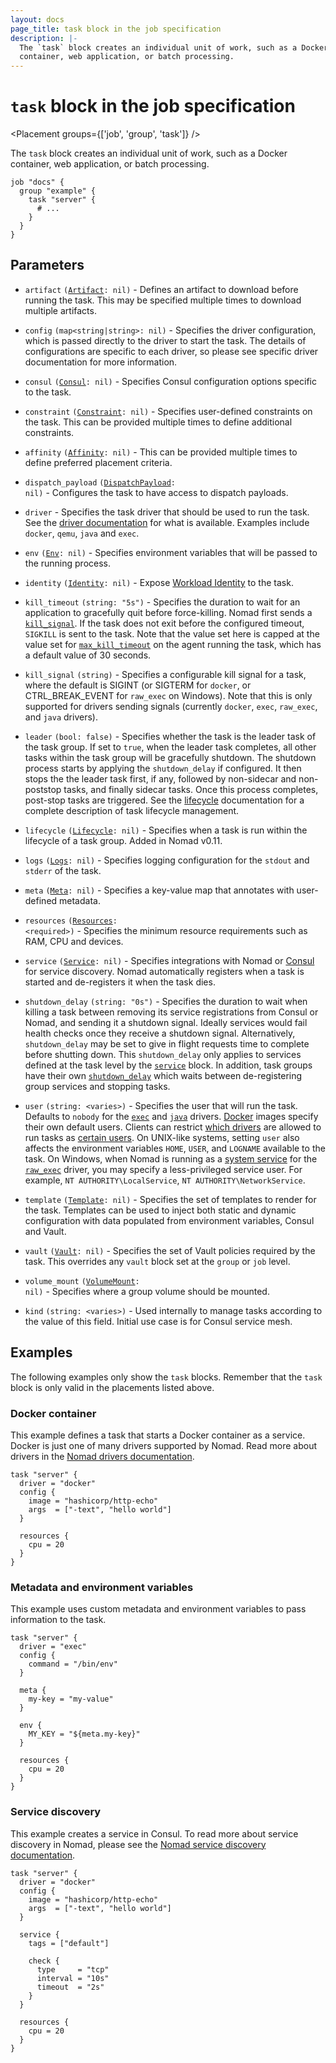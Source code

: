 ```yaml
---
layout: docs
page_title: task block in the job specification
description: |-
  The `task` block creates an individual unit of work, such as a Docker
  container, web application, or batch processing.
---
```


# `task` block in the job specification

<Placement groups={['job', 'group', 'task']} />

The `task` block creates an individual unit of work, such as a Docker
container, web application, or batch processing.

```hcl
job "docs" {
  group "example" {
    task "server" {
      # ...
    }
  }
}
```

## Parameters

- `artifact` <code>([Artifact][]: nil)</code> - Defines an artifact to download
  before running the task. This may be specified multiple times to download
  multiple artifacts.

- `config` `(map<string|string>: nil)` - Specifies the driver configuration,
  which is passed directly to the driver to start the task. The details of
  configurations are specific to each driver, so please see specific driver
  documentation for more information.

- `consul` <code>([Consul][consul_jobspec]: nil)</code> - Specifies Consul
  configuration options specific to the task.

- `constraint` <code>([Constraint][]: nil)</code> - Specifies user-defined
  constraints on the task. This can be provided multiple times to define
  additional constraints.

- `affinity` <code>([Affinity][]: nil)</code> - This can be provided
  multiple times to define preferred placement criteria.

- `dispatch_payload` <code>([DispatchPayload][]: nil)</code> - Configures the
  task to have access to dispatch payloads.

- `driver` - Specifies the task driver that should be used to run the
  task. See the [driver documentation](/nomad/docs/job-declare/task-driver) for what
  is available. Examples include `docker`, `qemu`, `java` and `exec`.

- `env` <code>([Env][]: nil)</code> - Specifies environment variables that will
  be passed to the running process.

- `identity` <code>([Identity][]: nil)</code> - Expose [Workload Identity][] to
  the task.

- `kill_timeout` `(string: "5s")` - Specifies the duration to wait for an
  application to gracefully quit before force-killing. Nomad first sends a
  [`kill_signal`][kill_signal]. If the task does not exit before the configured
  timeout, `SIGKILL` is sent to the task. Note that the value set here is capped
  at the value set for [`max_kill_timeout`][max_kill] on the agent running the
  task, which has a default value of 30 seconds.

- `kill_signal` `(string)` - Specifies a configurable kill signal for a task,
  where the default is SIGINT (or SIGTERM for `docker`, or CTRL_BREAK_EVENT
  for `raw_exec` on Windows). Note that this is only supported for drivers
  sending signals (currently `docker`, `exec`, `raw_exec`, and `java`
  drivers).

- `leader` `(bool: false)` - Specifies whether the task is the leader task of
  the task group. If set to `true`, when the leader task completes, all other
  tasks within the task group will be gracefully shutdown. The shutdown process
  starts by applying the `shutdown_delay` if configured. It then stops the the
  leader task first, if any, followed by non-sidecar and non-poststop tasks, and
  finally sidecar tasks. Once this process completes, post-stop tasks are
  triggered. See the [lifecycle][] documentation for a complete description of
  task lifecycle management.

- `lifecycle` <code>([Lifecycle][]: nil)</code> - Specifies when a task is run
  within the lifecycle of a task group. Added in Nomad v0.11.

- `logs` <code>([Logs][]: nil)</code> - Specifies logging configuration for the
  `stdout` and `stderr` of the task.

- `meta` <code>([Meta][]: nil)</code> - Specifies a key-value map that annotates
  with user-defined metadata.

- `resources` <code>([Resources][]: &lt;required&gt;)</code> - Specifies the minimum
  resource requirements such as RAM, CPU and devices.

- `service` <code>([Service][]: nil)</code> - Specifies integrations with Nomad
  or [Consul][] for service discovery. Nomad automatically registers when a task
  is started and de-registers it when the task dies.

- `shutdown_delay` `(string: "0s")` - Specifies the duration to wait when
  killing a task between removing its service registrations from Consul or Nomad,
  and sending it a shutdown signal. Ideally services would fail health checks
  once they receive a shutdown signal. Alternatively, `shutdown_delay` may be
  set to give in flight requests time to complete before shutting down. This
  `shutdown_delay` only applies to services defined at the task level by the
  [`service`](/nomad/docs/job-specification/task#service) block. In addition, task
  groups have their own [`shutdown_delay`](/nomad/docs/job-specification/group#shutdown_delay)
  which waits between de-registering group services and stopping tasks.

- `user` `(string: <varies>)` - Specifies the user that will run the task.
  Defaults to `nobody` for the [`exec`][exec] and [`java`][java] drivers.
  [Docker][] images specify their own default users. Clients can restrict
  [which drivers][user_drivers] are allowed to run tasks as [certain
  users][user_denylist]. On UNIX-like systems, setting `user` also affects
  the environment variables `HOME`, `USER`, and `LOGNAME` available to the task.
  On Windows, when Nomad is running as a [system service][service] for the
  [`raw_exec`][raw_exec] driver, you may specify a less-privileged service user.
  For example, `NT AUTHORITY\LocalService`, `NT AUTHORITY\NetworkService`.

- `template` <code>([Template][]: nil)</code> - Specifies the set of templates
  to render for the task. Templates can be used to inject both static and
  dynamic configuration with data populated from environment variables, Consul
  and Vault.

- `vault` <code>([Vault][]: nil)</code> - Specifies the set of Vault policies
  required by the task. This overrides any `vault` block set at the `group` or
  `job` level.

- `volume_mount` <code>([VolumeMount][]: nil)</code> - Specifies where a group
  volume should be mounted.

- `kind` `(string: <varies>)` - Used internally to manage tasks according to
  the value of this field. Initial use case is for Consul service mesh.

## Examples

The following examples only show the `task` blocks. Remember that the
`task` block is only valid in the placements listed above.

### Docker container

This example defines a task that starts a Docker container as a service. Docker
is just one of many drivers supported by Nomad. Read more about drivers in the
[Nomad drivers documentation](/nomad/docs/job-declare/task-driver).

```hcl
task "server" {
  driver = "docker"
  config {
    image = "hashicorp/http-echo"
    args  = ["-text", "hello world"]
  }

  resources {
    cpu = 20
  }
}
```

### Metadata and environment variables

This example uses custom metadata and environment variables to pass information
to the task.

```hcl
task "server" {
  driver = "exec"
  config {
    command = "/bin/env"
  }

  meta {
    my-key = "my-value"
  }

  env {
    MY_KEY = "${meta.my-key}"
  }

  resources {
    cpu = 20
  }
}
```

### Service discovery

This example creates a service in Consul. To read more about service discovery
in Nomad, please see the [Nomad service discovery documentation][service_discovery].

```hcl
task "server" {
  driver = "docker"
  config {
    image = "hashicorp/http-echo"
    args  = ["-text", "hello world"]
  }

  service {
    tags = ["default"]

    check {
      type     = "tcp"
      interval = "10s"
      timeout  = "2s"
    }
  }

  resources {
    cpu = 20
  }
}
```

[artifact]: /nomad/docs/job-specification/artifact 'Nomad artifact Job Specification'
[consul]: https://www.consul.io/ 'Consul by HashiCorp'
[consul_jobspec]: /nomad/docs/job-specification/consul
[constraint]: /nomad/docs/job-specification/constraint 'Nomad constraint Job Specification'
[affinity]: /nomad/docs/job-specification/affinity 'Nomad affinity Job Specification'
[dispatchpayload]: /nomad/docs/job-specification/dispatch_payload 'Nomad dispatch_payload Job Specification'
[env]: /nomad/docs/job-specification/env 'Nomad env Job Specification'
[Identity]: /nomad/docs/job-specification/identity 'Nomad identity Job Specification'
[meta]: /nomad/docs/job-specification/meta 'Nomad meta Job Specification'
[resources]: /nomad/docs/job-specification/resources 'Nomad resources Job Specification'
[lifecycle]: /nomad/docs/job-specification/lifecycle 'Nomad lifecycle Job Specification'
[logs]: /nomad/docs/job-specification/logs 'Nomad logs Job Specification'
[service]: /nomad/docs/job-specification/service 'Nomad service Job Specification'
[vault]: /nomad/docs/job-specification/vault 'Nomad vault Job Specification'
[volumemount]: /nomad/docs/job-specification/volume_mount 'Nomad volume_mount Job Specification'
[exec]: /nomad/docs/job-declare/task-driver/exec 'Nomad exec Driver'
[raw_exec]: /nomad/docs/job-declare/task-driver/raw_exec 'Nomad raw_exec Driver'
[java]: /nomad/docs/job-declare/task-driver/java 'Nomad Java Driver'
[docker]: /nomad/docs/job-declare/task-driver/docker 'Nomad Docker Driver'
[rkt]: /nomad/plugins/drivers/community/rkt 'Nomad rkt Driver'
[service_discovery]: /nomad/docs/networking/service-discovery 'Nomad Service Discovery'
[template]: /nomad/docs/job-specification/template 'Nomad template Job Specification'
[user_drivers]: /nomad/docs/configuration/client#user-checked_drivers
[user_denylist]: /nomad/docs/configuration/client#user-denylist
[max_kill]: /nomad/docs/configuration/client#max_kill_timeout
[kill_signal]: /nomad/docs/job-specification/task#kill_signal
[Workload Identity]: /nomad/docs/concepts/workload-identity 'Nomad Workload Identity'
[service]: /nomad/docs/deploy/production/windows-service
